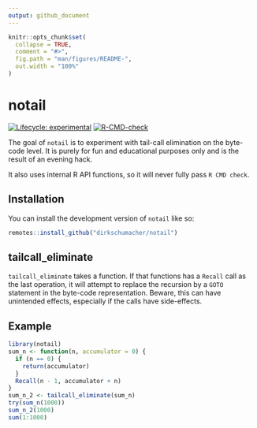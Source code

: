 ```yaml
---
output: github_document
---
```


<!-- README.md is generated from README.Rmd. Please edit that file -->

```r
knitr::opts_chunk$set(
  collapse = TRUE,
  comment = "#>",
  fig.path = "man/figures/README-",
  out.width = "100%"
)
```

# notail

<!-- badges: start -->
[![Lifecycle: experimental](https://img.shields.io/badge/lifecycle-experimental-orange.svg)](https://lifecycle.r-lib.org/articles/stages.html#experimental)
[![R-CMD-check](https://github.com/dirkschumacher/notail/workflows/R-CMD-check/badge.svg)](https://github.com/dirkschumacher/notail/actions)
<!-- badges: end -->

The goal of `notail` is to experiment with tail-call elimination on the byte-code level. 
It is purely for fun and educational purposes only and is the result of an evening hack.

It also uses internal R API functions, so it will never fully pass `R CMD check`.

## Installation

You can install the development version of `notail` like so:

``` r
remotes::install_github("dirkschumacher/notail")
```

## tailcall_eliminate

`tailcall_eliminate` takes a function. If that functions has a `Recall` call as
the last operation, it will attempt to replace the recursion by a `GOTO` statement 
in the byte-code representation. Beware, this can have unintended effects,
especially if the calls have side-effects.

## Example

```r
library(notail)
sum_n <- function(n, accumulator = 0) {
  if (n == 0) {
    return(accumulator)
  }
  Recall(n - 1, accumulator + n)
}
sum_n_2 <- tailcall_eliminate(sum_n)
try(sum_n(1000))
sum_n_2(1000)
sum(1:1000)
```
